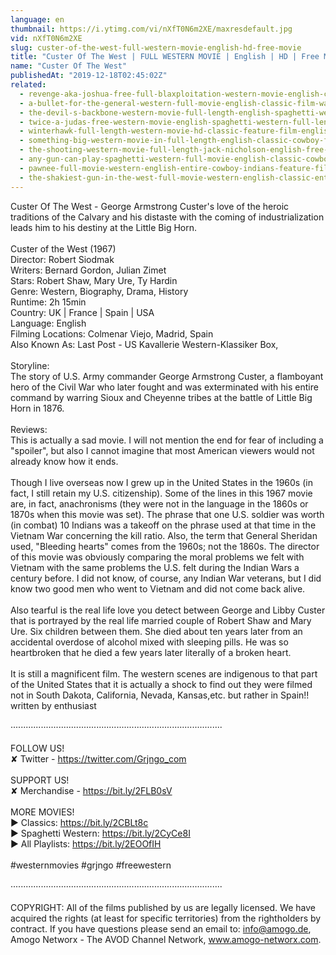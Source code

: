 ```yaml
---
language: en
thumbnail: https://i.ytimg.com/vi/nXfT0N6m2XE/maxresdefault.jpg
vid: nXfT0N6m2XE
slug: custer-of-the-west-full-western-movie-english-hd-free-movie
title: "Custer Of The West | FULL WESTERN MOVIE | English | HD | Free Movie"
name: "Custer Of The West"
publishedAt: "2019-12-18T02:45:02Z"
related:
  - revenge-aka-joshua-free-full-blaxploitation-western-movie-english-classic-feature-film
  - a-bullet-for-the-general-western-full-movie-english-classic-film-watchfree-cowboyfilm
  - the-devil-s-backbone-western-movie-full-length-english-spaghetti-western-cowboyfilm-watchfree
  - twice-a-judas-free-western-movie-english-spaghetti-western-full-length
  - winterhawk-full-length-western-movie-hd-classic-feature-film-english-free-full-westerns
  - something-big-western-movie-in-full-length-english-classic-cowboy-film-free-full-westerns
  - the-shooting-western-movie-full-length-jack-nicholson-english-free-full-westerns
  - any-gun-can-play-spaghetti-western-full-movie-english-classic-cowboy-film-free-full-westerns
  - pawnee-full-movie-western-english-entire-cowboy-indians-feature-film-free-full-westerns
  - the-shakiest-gun-in-the-west-full-movie-western-english-classic-entire-film-full-free-movies
---
```


Custer Of The West - George Armstrong Custer's love of the heroic traditions of the Calvary and his distaste with the coming of industrialization leads him to his destiny at the Little Big Horn.<br />
<br />
Custer of the West (1967)<br />
Director: Robert Siodmak<br />
Writers: Bernard Gordon, Julian Zimet<br />
Stars:  Robert Shaw, Mary Ure, Ty Hardin<br />
Genre: Western, Biography, Drama, History <br />
Runtime: 2h 15min<br />
Country: UK | France | Spain | USA<br />
Language: English<br />
Filming Locations: Colmenar Viejo, Madrid, Spain<br />
Also Known As: Last Post - US Kavallerie Western-Klassiker Box, <br />
<br />
Storyline:<br />
The story of U.S. Army commander George Armstrong Custer, a flamboyant hero of the Civil War who later fought and was exterminated with his entire command by warring Sioux and Cheyenne tribes at the battle of Little Big Horn in 1876.<br />
<br />
Reviews:<br />
This is actually a sad movie. I will not mention the end for fear of including a "spoiler", but also I cannot imagine that most American viewers would not already know how it ends.<br />
<br />
Though I live overseas now I grew up in the United States in the 1960s (in fact, I still retain my U.S. citizenship). Some of the lines in this 1967 movie are, in fact, anachronisms (they were not in the language in the 1860s or 1870s when this movie was set). The phrase that one U.S. soldier was worth (in combat) 10 Indians was a takeoff on the phrase used at that time in the Vietnam War concerning the kill ratio. Also, the term that General Sheridan used, "Bleeding hearts" comes from the 1960s; not the 1860s. The director of this movie was obviously comparing the moral problems we felt with Vietnam with the same problems the U.S. felt during the Indian Wars a century before. I did not know, of course, any Indian War veterans, but I did know two good men who went to Vietnam and did not come back alive.<br />
<br />
Also tearful is the real life love you detect between George and Libby Custer that is portrayed by the real life married couple of Robert Shaw and Mary Ure. Six children between them. She died about ten years later from an accidental overdose of alcohol mixed with sleeping pills. He was so heartbroken that he died a few years later literally of a broken heart.<br />
<br />
It is still a magnificent film. The western scenes are indigenous to that part of the United States that it is actually a shock to find out they were filmed not in South Dakota, California, Nevada, Kansas,etc. but rather in Spain!! written by enthusiast<br />
<br />
····················································································<br />
<br />
FOLLOW US!<br />
✘ Twitter - https://twitter.com/Grjngo_com<br />
<br />
SUPPORT US!<br />
✘ Merchandise - https://bit.ly/2FLB0sV<br />
<br />
MORE MOVIES! <br />
► Classics: https://bit.ly/2CBLt8c <br />
► Spaghetti Western: https://bit.ly/2CyCe8I <br />
► All Playlists: https://bit.ly/2EOOfIH <br />
<br />
#westernmovies #grjngo #freewestern<br />
<br />
····················································································<br />
<br />
COPYRIGHT: All of the films published by us are legally licensed. We have acquired the rights (at least for specific territories) from the rightholders by contract. If you have questions please send an email to: info@amogo.de, Amogo Networx - The AVOD Channel Network, www.amogo-networx.com.
